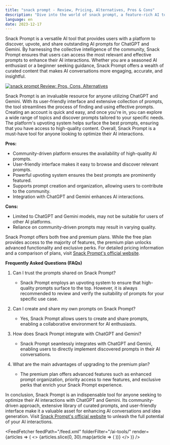 ```yaml
---
title: "snack prompt - Review, Pricing, Alternatives, Pros & Cons"
description: "Dive into the world of snack prompt, a feature-rich AI tool. Learn about its features, pricing, and how it's making an impact. Don't miss out!"
language: en
date: 2023-12-17
---
```

        
Snack Prompt is a versatile AI tool that provides users with a platform to discover, upvote, and share outstanding AI prompts for ChatGPT and Gemini. By harnessing the collective intelligence of the community, Snack Prompt ensures that users can access the most relevant and effective prompts to enhance their AI interactions. Whether you are a seasoned AI enthusiast or a beginner seeking guidance, Snack Prompt offers a wealth of curated content that makes AI conversations more engaging, accurate, and insightful.


<BlogHeader />


[![snack prompt Review: Pros, Cons, Alternatives](/ai-tools/snack-prompt.png)](https://snackprompt.com/)



Snack Prompt is an invaluable resource for anyone utilizing ChatGPT and Gemini. With its user-friendly interface and extensive collection of prompts, the tool streamlines the process of finding and using effective prompts. Creating an account is quick and easy, and once you're in, you can explore a wide range of topics and discover prompts tailored to your specific needs. The platform's upvoting system helps surface the best prompts, ensuring that you have access to high-quality content. Overall, Snack Prompt is a must-have tool for anyone looking to optimize their AI interactions.

**Pros:**
- Community-driven platform ensures the availability of high-quality AI prompts.
- User-friendly interface makes it easy to browse and discover relevant prompts.
- Powerful upvoting system ensures the best prompts are prominently featured.
- Supports prompt creation and organization, allowing users to contribute to the community.
- Integration with ChatGPT and Gemini enhances AI interactions.

**Cons:**
- Limited to ChatGPT and Gemini models, may not be suitable for users of other AI platforms.
- Reliance on community-driven prompts may result in varying quality.

Snack Prompt offers both free and premium plans. While the free plan provides access to the majority of features, the premium plan unlocks advanced functionality and exclusive perks. For detailed pricing information and a comparison of plans, visit [Snack Prompt's official website](https://snackprompt.com/pricing).

**Frequently Asked Questions (FAQs)**

1. Can I trust the prompts shared on Snack Prompt?
   - Snack Prompt employs an upvoting system to ensure that high-quality prompts surface to the top. However, it is always recommended to review and verify the suitability of prompts for your specific use case.

2. Can I create and share my own prompts on Snack Prompt?
   - Yes, Snack Prompt allows users to create and share prompts, enabling a collaborative environment for AI enthusiasts.

3. How does Snack Prompt integrate with ChatGPT and Gemini?
   - Snack Prompt seamlessly integrates with ChatGPT and Gemini, enabling users to directly implement discovered prompts in their AI conversations.

4. What are the main advantages of upgrading to the premium plan?
   - The premium plan offers advanced features such as enhanced prompt organization, priority access to new features, and exclusive perks that enrich your Snack Prompt experience.

In conclusion, Snack Prompt is an indispensable tool for anyone seeking to optimize their AI interactions with ChatGPT and Gemini. Its community-driven approach, extensive library of curated prompts, and user-friendly interface make it a valuable asset for enhancing AI conversations and idea generation. Visit [Snack Prompt's official website](https://snackprompt.com/) to unleash the full potential of your AI interactions.


<AdComponent />


<FeedFetcher feedPath="/feed.xml" folderFilter="/ai-tools/" render={articles => (
    <>
        <Cards>
            {articles.slice(0, 30).map(article => (
                <Card key={article.link} title={article.title} href={article.link} />
            ))}
        </Cards>
    </>
)} />

